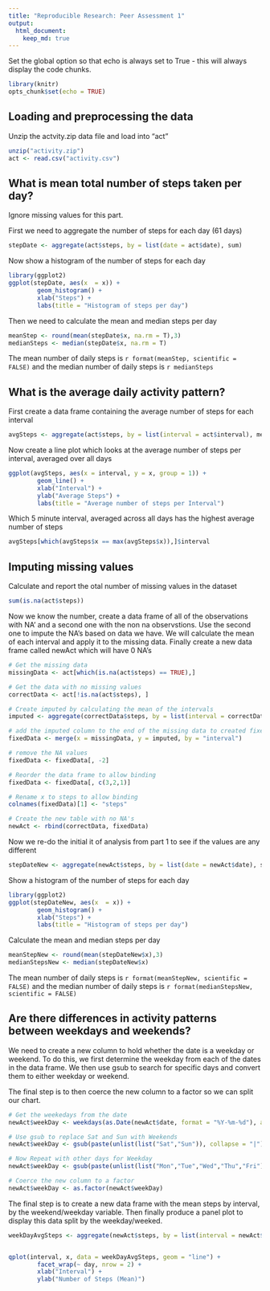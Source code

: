 ```yaml
---
title: "Reproducible Research: Peer Assessment 1"
output: 
  html_document:
    keep_md: true
---
```


Set the global option so that echo is always set to True - this will always display the code chunks.
```r
library(knitr)
opts_chunk$set(echo = TRUE)
```

## Loading and preprocessing the data
Unzip the actvity.zip data file and load into "act"
```r
unzip("activity.zip")
act <- read.csv("activity.csv")
```


## What is mean total number of steps taken per day?
Ignore missing values for this part.

First we need to aggregate the number of steps for each day (61 days)
```r
stepDate <- aggregate(act$steps, by = list(date = act$date), sum)
```

Now show a histogram of the number of steps for each day
```r
library(ggplot2)
ggplot(stepDate, aes(x  = x)) +
        geom_histogram() + 
        xlab("Steps") +
        labs(title = "Histogram of steps per day")
```

Then we need to calculate the mean and median steps per day
```r
meanStep <- round(mean(stepDate$x, na.rm = T),3)
medianSteps <- median(stepDate$x, na.rm = T)
```

The mean number of daily steps is `r format(meanStep, scientific = FALSE)` and the median number of daily steps is `r medianSteps`

## What is the average daily activity pattern?
First create a data frame containing the average number of steps for each interval
```r
avgSteps <- aggregate(act$steps, by = list(interval = act$interval), mean, na.rm = T)
```

Now create a line plot which looks at the average number of steps per interval, averaged over all days
```r

ggplot(avgSteps, aes(x = interval, y = x, group = 1)) +
        geom_line() +
        xlab("Interval") +
        ylab("Average Steps") +
        labs(title = "Average number of steps per Interval")
```

Which 5 minute interval, averaged across all days has the highest average number of steps

```r
avgSteps[which(avgSteps$x == max(avgSteps$x)),]$interval
```

## Imputing missing values
Calculate and report the otal number of missing values in the dataset
```r
sum(is.na(act$steps))
```

Now we know the number, create a data frame of all of the observations with NA' and a second one with the non na observstions. Use the second one to impute the NA's based on data we have. We will calculate the mean of each interval and apply it to the missing data. Finally create a new data frame called newAct which will have 0 NA's 
```r
# Get the missing data
missingData <- act[which(is.na(act$steps) == TRUE),]

# Get the data with no missing values
correctData <- act[!is.na(act$steps), ]

# Create imputed by calculating the mean of the intervals
imputed <- aggregate(correctData$steps, by = list(interval = correctData$interval), mean)

# add the imputed column to the end of the missing data to created fixed data
fixedData <- merge(x = missingData, y = imputed, by = "interval")

# remove the NA values
fixedData <- fixedData[, -2]

# Reorder the data frame to allow binding
fixedData <- fixedData[, c(3,2,1)]

# Rename x to steps to allow binding
colnames(fixedData)[1] <- "steps"

# Create the new table with no NA's
newAct <- rbind(correctData, fixedData)
```
Now we re-do the initial it of analysis from part 1 to see if the values are any different
```r
stepDateNew <- aggregate(newAct$steps, by = list(date = newAct$date), sum)
```

Show a histogram of the number of steps for each day
```r
library(ggplot2)
ggplot(stepDateNew, aes(x  = x)) +
        geom_histogram() + 
        xlab("Steps") +
        labs(title = "Histogram of steps per day")
```

Calculate the mean and median steps per day
```r
meanStepNew <- round(mean(stepDateNew$x),3)
medianStepsNew <- median(stepDateNew$x)
```

The mean number of daily steps is `r format(meanStepNew, scientific = FALSE)` and the median number of daily steps is `r format(medianStepsNew, scientific = FALSE)`


## Are there differences in activity patterns between weekdays and weekends?
We need to create a new column to hold whether the date is a weekday or weekend. To do this, we first determine the weekday from each of the dates in the data frame. We then use gsub to search for specific days and convert them to either weekday or weekend.

The final step is to then coerce the new column to a factor so we can split our chart.

```r
# Get the weekedays from the date
newAct$weekDay <- weekdays(as.Date(newAct$date, format = "%Y-%m-%d"), abbr = T)

# Use gsub to replace Sat and Sun with Weekends
newAct$weekDay <- gsub(paste(unlist(list("Sat","Sun")), collapse = "|"),"Weekend", newAct$weekDay)

# Now Repeat with other days for Weekday
newAct$weekDay <- gsub(paste(unlist(list("Mon","Tue","Wed","Thu","Fri")), collapse = "|"),"Weekday", newAct$weekDay)

# Coerce the new column to a factor
newAct$weekDay <- as.factor(newAct$weekDay)
```

The final step is to create a new data frame with the mean steps by interval, by the weekend/weekday variable. Then finally produce a panel plot to display this data split by the weekday/weeked.
```r

weekDayAvgSteps <- aggregate(newAct$steps, by = list(interval = newAct$interval, day = newAct$weekDay), mean)


qplot(interval, x, data = weekDayAvgSteps, geom = "line") +
        facet_wrap(~ day, nrow = 2) +
        xlab("Interval") +
        ylab("Number of Steps (Mean)")
```